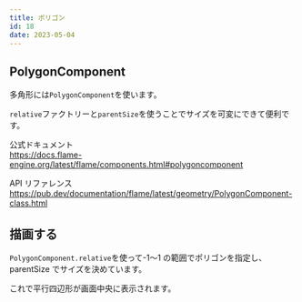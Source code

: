 ```yaml
---
title: ポリゴン
id: 18
date: 2023-05-04
---
```



## PolygonComponent

多角形には`PolygonComponent`を使います。

`relative`ファクトリーと`parentSize`を使うことでサイズを可変にできて便利です。

公式ドキュメント  
https://docs.flame-engine.org/latest/flame/components.html#polygoncomponent

API リファレンス  
https://pub.dev/documentation/flame/latest/geometry/PolygonComponent-class.html

## 描画する

`PolygonComponent.relative`を使って-1〜1 の範囲でポリゴンを指定し、
parentSize でサイズを決めています。

<ExampleCode file="polygon/game.dart" />

これで平行四辺形が画面中央に表示されます。
